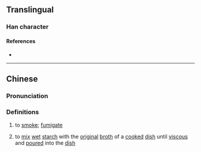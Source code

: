 {{character info}}
==Translingual==

===Han character===
{{Han char|rn=86|rad=火|as=08|sn=12|four=|canj=FSUU|ids=⿰火屈}}

====References====
* {{Han ref|kx=0675.191|hdz=32211.071|uh=7140|ud=28992}}

----

==Chinese==
{{zh-forms}}

===Pronunciation===
{{zh-pron
|m=wei
|c=wat1
|md=kók
|mc=
|oc=
|ma=
|cat=v
}}

===Definitions===
{{zh-hanzi}}

# {{lb|zh|Cantonese}} to [[smoke]]; [[fumigate]]
# {{lb|zh|Min Dong}} to [[mix]] [[wet]] [[starch]] with the [[original]] [[broth]] of a [[cooked]] [[dish]] until [[viscous]] and [[poured]] into the [[dish]]
